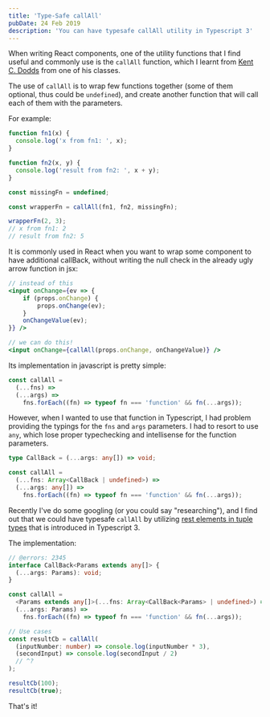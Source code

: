 ```yaml
---
title: 'Type-Safe callAll'
pubDate: 24 Feb 2019
description: 'You can have typesafe callAll utility in Typescript 3'
---
```



When writing React components, one of the utility functions that I find useful and commonly use is the `callAll` function, which I learnt from [Kent C. Dodds][kentcdodds] from one of his classes.

The use of `callAll` is to wrap few functions together (some of them optional, thus could be `undefined`), and create another function that will call each of them with the parameters.

For example:

```js
function fn1(x) {
  console.log('x from fn1: ', x);
}

function fn2(x, y) {
  console.log('result from fn2: ', x + y);
}

const missingFn = undefined;

const wrapperFn = callAll(fn1, fn2, missingFn);

wrapperFn(2, 3);
// x from fn1: 2
// result from fn2: 5
```

It is commonly used in React when you want to wrap some component to have additional callBack, without writing the null check in the already ugly arrow function in jsx:

```jsx
// instead of this
<input onChange={ev => {
    if (props.onChange) {
        props.onChange(ev);
    }
    onChangeValue(ev);
}} />

// we can do this!
<input onChange={callAll(props.onChange, onChangeValue)} />
```

Its implementation in javascript is pretty simple:

```js live
const callAll =
  (...fns) =>
  (...args) =>
    fns.forEach((fn) => typeof fn === 'function' && fn(...args));
```

However, when I wanted to use that function in Typescript, I had problem providing the typings for the `fns` and `args` parameters. I had to resort to use `any`, which lose proper typechecking and intellisense for the function parameters.

```ts twoslash
type CallBack = (...args: any[]) => void;

const callAll =
  (...fns: Array<CallBack | undefined>) =>
  (...args: any[]) =>
    fns.forEach((fn) => typeof fn === 'function' && fn(...args));
```

Recently I've do some googling (or you could say "researching"), and I find out that we could have typesafe `callAll` by utilizing [rest elements in tuple types][rest-tuple-types] that is introduced in Typescript 3.

The implementation:

<LiveEditor>

```ts twoslash
// @errors: 2345
interface CallBack<Params extends any[]> {
  (...args: Params): void;
}

const callAll =
  <Params extends any[]>(...fns: Array<CallBack<Params> | undefined>) =>
  (...args: Params) =>
    fns.forEach((fn) => typeof fn === 'function' && fn(...args));

// Use cases
const resultCb = callAll(
  (inputNumber: number) => console.log(inputNumber * 3),
  (secondInput) => console.log(secondInput / 2)
  // ^?
);

resultCb(100);
resultCb(true);
```

</LiveEditor>

That's it!

[kentcdodds]: https://kentcdodds.com/
[rest-tuple-types]: https://www.typescriptlang.org/docs/handbook/release-notes/typescript-3-0.html#rest-elements-in-tuple-types
